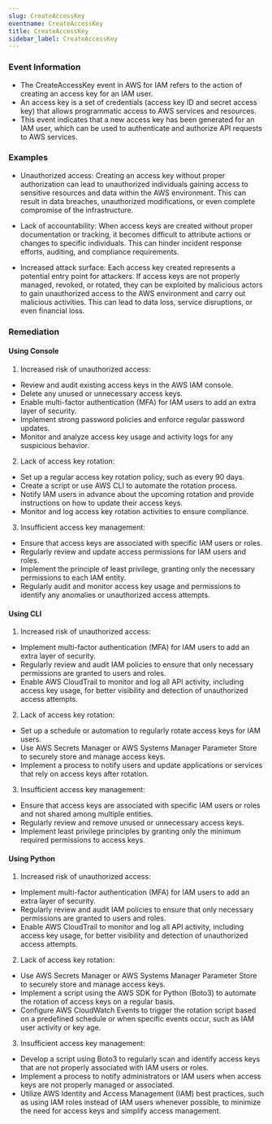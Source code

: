 ```yaml
--- 
slug: CreateAccessKey
eventname: CreateAccessKey
title: CreateAccessKey
sidebar_label: CreateAccessKey
---
```

                       
### Event Information

- The CreateAccessKey event in AWS for IAM refers to the action of creating an access key for an IAM user.
- An access key is a set of credentials (access key ID and secret access key) that allows programmatic access to AWS services and resources.
- This event indicates that a new access key has been generated for an IAM user, which can be used to authenticate and authorize API requests to AWS services.


### Examples

- Unauthorized access: Creating an access key without proper authorization can lead to unauthorized individuals gaining access to sensitive resources and data within the AWS environment. This can result in data breaches, unauthorized modifications, or even complete compromise of the infrastructure.

- Lack of accountability: When access keys are created without proper documentation or tracking, it becomes difficult to attribute actions or changes to specific individuals. This can hinder incident response efforts, auditing, and compliance requirements.

- Increased attack surface: Each access key created represents a potential entry point for attackers. If access keys are not properly managed, revoked, or rotated, they can be exploited by malicious actors to gain unauthorized access to the AWS environment and carry out malicious activities. This can lead to data loss, service disruptions, or even financial loss.

### Remediation

#### Using Console

1. Increased risk of unauthorized access:
- Review and audit existing access keys in the AWS IAM console.
- Delete any unused or unnecessary access keys.
- Enable multi-factor authentication (MFA) for IAM users to add an extra layer of security.
- Implement strong password policies and enforce regular password updates.
- Monitor and analyze access key usage and activity logs for any suspicious behavior.

2. Lack of access key rotation:
- Set up a regular access key rotation policy, such as every 90 days.
- Create a script or use AWS CLI to automate the rotation process.
- Notify IAM users in advance about the upcoming rotation and provide instructions on how to update their access keys.
- Monitor and log access key rotation activities to ensure compliance.

3. Insufficient access key management:
- Ensure that access keys are associated with specific IAM users or roles.
- Regularly review and update access permissions for IAM users and roles.
- Implement the principle of least privilege, granting only the necessary permissions to each IAM entity.
- Regularly audit and monitor access key usage and permissions to identify any anomalies or unauthorized access attempts.

#### Using CLI

1. Increased risk of unauthorized access:
- Implement multi-factor authentication (MFA) for IAM users to add an extra layer of security.
- Regularly review and audit IAM policies to ensure that only necessary permissions are granted to users and roles.
- Enable AWS CloudTrail to monitor and log all API activity, including access key usage, for better visibility and detection of unauthorized access attempts.

2. Lack of access key rotation:
- Set up a schedule or automation to regularly rotate access keys for IAM users.
- Use AWS Secrets Manager or AWS Systems Manager Parameter Store to securely store and manage access keys.
- Implement a process to notify users and update applications or services that rely on access keys after rotation.

3. Insufficient access key management:
- Ensure that access keys are associated with specific IAM users or roles and not shared among multiple entities.
- Regularly review and remove unused or unnecessary access keys.
- Implement least privilege principles by granting only the minimum required permissions to access keys.

#### Using Python

1. Increased risk of unauthorized access:
- Implement multi-factor authentication (MFA) for IAM users to add an extra layer of security.
- Regularly review and audit IAM policies to ensure that only necessary permissions are granted to users and roles.
- Enable AWS CloudTrail to monitor and log all API activity, including access key usage, for better visibility and detection of unauthorized access attempts.

2. Lack of access key rotation:
- Use AWS Secrets Manager or AWS Systems Manager Parameter Store to securely store and manage access keys.
- Implement a script using the AWS SDK for Python (Boto3) to automate the rotation of access keys on a regular basis.
- Configure AWS CloudWatch Events to trigger the rotation script based on a predefined schedule or when specific events occur, such as IAM user activity or key age.

3. Insufficient access key management:
- Develop a script using Boto3 to regularly scan and identify access keys that are not properly associated with IAM users or roles.
- Implement a process to notify administrators or IAM users when access keys are not properly managed or associated.
- Utilize AWS Identity and Access Management (IAM) best practices, such as using IAM roles instead of IAM users whenever possible, to minimize the need for access keys and simplify access management.


 